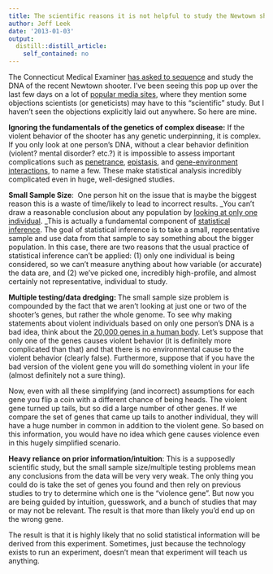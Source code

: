 ```yaml
---
title: The scientific reasons it is not helpful to study the Newtown shooter's DNA
author: Jeff Leek
date: '2013-01-03'
output:
  distill::distill_article:
    self_contained: no
---
```


The Connecticut Medical Examiner [has asked to sequence](http://www.theatlanticwire.com/technology/2012/12/adam-lanza-dna-test/60371/) and study the DNA of the recent Newtown shooter. I've been seeing this pop up over the last few days on a lot of [popular media sites](http://www.businessinsider.com/plans-to-study-adam-lanzas-dna-splits-scientific-community-2012-12), where they mention some objections scientists (or geneticists) may have to this "scientific" study. But I haven't seen the objections explicitly laid out anywhere. So here are mine.

**Ignoring the fundamentals of the genetics of complex disease:** If the violent behavior of the shooter has any genetic underpinning, it is complex. If you only look at one person's DNA, without a clear behavior definition (violent? mental disorder? etc.?) it is impossible to assess important complications such as [penetrance](http://en.wikipedia.org/wiki/Penetrance), [epistasis](http://en.wikipedia.org/wiki/Epistasis), and [gene-environment interactions](http://en.wikipedia.org/wiki/Gene%E2%80%93environment_interaction), to name a few. These make statistical analysis incredibly complicated even in huge, well-designed studies.

**Small Sample Size**:  One person hit on the issue that is maybe the biggest reason this is a waste of time/likely to lead to incorrect results. _You can't draw a reasonable conclusion about any population by [looking at only one individual](https://twitter.com/drng/status/283692936930152448). _This is actually a fundamental component of [statistical inference](http://en.wikipedia.org/wiki/Statistical_inference). The goal of statistical inference is to take a small, representative sample and use data from that sample to say something about the bigger population. In this case, there are two reasons that the usual practice of statistical inference can't be applied: (1) only one individual is being considered, so we can't measure anything about how variable (or accurate) the data are, and (2) we've picked one, incredibly high-profile, and almost certainly not representative, individual to study.

**Multiple testing/data dredging: **The small sample size problem is compounded by the fact that we aren't looking at just one or two of the shooter's genes, but rather the whole genome. To see why making statements about violent individuals based on only one person's DNA is a bad idea, think about the [20,000 genes in a human body](http://news.bbc.co.uk/2/hi/science/nature/3760766.stm). Let's suppose that only one of the genes causes violent behavior (it is definitely more complicated than that) and that there is no environmental cause to the violent behavior (clearly false). Furthermore, suppose that if you have the bad version of the violent gene you will do something violent in your life (almost definitely not a sure thing).

Now, even with all these simplifying (and incorrect) assumptions for each gene you flip a coin with a different chance of being heads. The violent gene turned up tails, but so did a large number of other genes. If we compare the set of genes that came up tails to another individual, they will have a huge number in common in addition to the violent gene. So based on this information, you would have no idea which gene causes violence even in this hugely simplified scenario.

**Heavy reliance on prior information/intuition**: This is a supposedly scientific study, but the small sample size/multiple testing problems mean any conclusions from the data will be very very weak. The only thing you could do is take the set of genes you found and then rely on previous studies to try to determine which one is the "violence gene". But now you are being guided by intuition, guesswork, and a bunch of studies that may or may not be relevant. The result is that more than likely you'd end up on the wrong gene.

The result is that it is highly likely that no solid statistical information will be derived from this experiment. Sometimes, just because the technology exists to run an experiment, doesn't mean that experiment will teach us anything.
